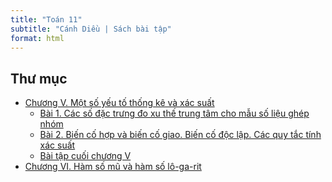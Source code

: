 ---
title: "Toán 11"
subtitle: "Cánh Diều | Sách bài tập"
format: html
---

## Thư mục
- [Chương V. Một số yếu tố thống kê và xác suất](chuong-5/index.qmd)
    - [Bài 1. Các số đặc trưng đo xu thế trung tâm cho mẫu số liệu ghép nhóm](chuong-5/bai-1/index.qmd)
    - [Bài 2. Biến cố hợp và biến cố giao. Biến cố độc lập. Các quy tắc tính xác suất](chuong-5/bai-2/index.qmd)
    - [Bài tập cuối chương V](chuong-5/bai-tap-cuoi-chuong/bai-tap-cuoi-chuong.qmd)

- [Chương VI. Hàm số mũ và hàm số lô-ga-rit](chuong-6/index.qmd)